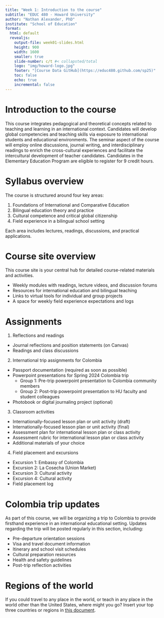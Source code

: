 ```yaml
---
title: "Week 1: Introduction to the course"
subtitle: "EDUC 480 - Howard University"
author: "Nathan Alexander, PhD"
institute: "School of Education"
format: 
  html: default
  revealjs:
    output-file: week01-slides.html
    height: 900
    width: 1600
    smaller: true
    slide-number: c/t #< collapsted/total
    logo: "img/howard-logo.jpg"
    footer: "[Course Data GitHub](https://educ480.github.com/sp25)"
    toc: false
    echo: true
    incremental: false
---
```



# Introduction to the course

This course integrates pedagogical and theoretical concepts related to teaching and learning in an international context. Candidates will develop global competencies and teaching skills via exposure to international students and educational environments. The seminar aspect of the course will employ online discussions, journal writing, and interdisciplinary readings to enrich the cross-cultural experiences and facilitate the intercultural development of teacher candidates. Candidates in the Elementary Education Program are eligible to register for 9 credit hours.


# Syllabus overview

The course is structured around four key areas:

1. Foundations of International and Comparative Education
2. Bilingual education theory and practice
3. Cultural competence and critical global citizenship
4. Field experience in a bilingual school setting

Each area includes lectures, readings, discussions, and practical applications.

# Course site overview

This course site is your central hub for detailed course-related materials and activities.

- Weekly modules with readings, lecture videos, and discussion forums
- Resources for international education and bilingual teaching
- Links to virtual tools for individual and group projects
- A space for weekly field experience expectations and logs

# Assignments

1. Reflections and readings
  - Journal reflections and position statements (on Canvas)
  - Readings and class discussions

2. International trip assignments for Colombia
  - Passport documentation (required as soon as possible)
  - Powerpoint presentations for Spring 2024 Colombia trip
    - Group 1: Pre-trip powerpoint presentation to Colombia community members
    - Group 2: Post-trip powerpoint presentation to HU faculty and student colleagues
  - Photobook or digital journaling project (optional)

3. Classroom activities
  - Internationally-focused lesson plan or unit activity (draft)
  - Internationally-focused lesson plan or unit activity (final)
  - Assessment plan for international lesson plan or class activity
  - Assessment rubric for international lesson plan or class activity
  - Additional materials of your choice

4. Field placement and excursions
  - Excursion 1: Embassy of Colombia
  - Excursion 2: La Cosecha (Union Market)
  - Excursion 3: Cultural activity
  - Excursion 4: Cultural activity
  - Field placement log

# Colombia trip updates

As part of this course, we will be organizing a trip to Colombia to provide firsthand experience in an international educational setting. Updates regarding the trip will be posted regularly in this section, including:

- Pre-departure orientation sessions
- Visa and travel document information
- Itinerary and school visit schedules
- Cultural preparation resources
- Health and safety guidelines
- Post-trip reflection activities

# Regions of the world

If you could travel to any place in the world, or teach in any place in the world other than the United States, where might you go? Insert your top three countries or regions in [this document](https://docs.google.com/document/d/1wOMb1moArWh4-YAFDkAdY3XsaCqLAz0-8N0_e-MNtBk/edit?usp=sharing).
